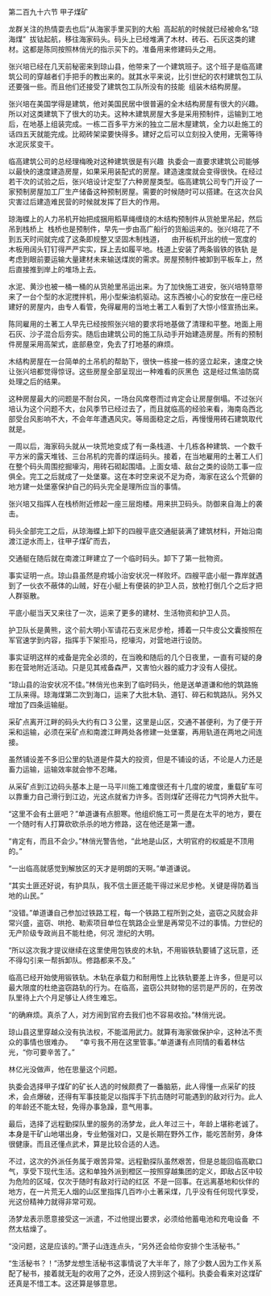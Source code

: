

第二百九十六节 甲子煤矿

龙群关注的热情耍去也后“从海家手里买到的大船  高起航的时候就已经被命名“琼海煤”  拔钴起航，移往海家码头。码头上已经堆满了木材、砖石、石灰这类的建材。这都是陈同按照林俏光的指示买下的。准备用来修建码头之用。

张兴培已经在几天前秘密来到琼山县，他带来了一个建筑班子。这个班子是临高建筑公司的穿越者们手把手的教出来的。就其水平来说，比引世纪的农村建筑包工队还要强一些。而且他们还接受了建筑包工队所没有的技能  组装木结构房屋。

张兴培在美国学得是建筑，他对美国民居中很普遍的全木结构房屋有很大的兴趣。所以对这类建筑下了很大的功夫。这种木建筑房屋大多是采用预制件，运输到工地后，在地基上组装完成。一栋二百多平方米的独立二层木屋建筑，全力以赴施工的话四五天就能完成。比砌砖架梁要快得多。建好之后可以立刻投入使用，无需等待水泥灰浆变干。

临高建筑公司的总经理梅晚对这种建筑很是有兴趣  执委会一直要求建筑公司能够以最快的速度建造房屋，如果采用装配式的房屋。建造速度就会变得很快。在经过若干次的试验之后，张兴培设计定型了六种房屋类型。临高建筑公司专门开设了一家预制房屋加工厂生产储备这种预制房屋。需要的时候随时可以搭建。在这次台风灾害过后建造难民营的时候就发挥了巨大的作用。

琼海蝶上的人力吊机开始把成捆用稻草绳缠绕的木结构预制件从货舱里吊起，然后吊到栈桥上  栈桥也是预制件，早先一步由高广船行的货船运来的。张兴培花了不到五天时间就完成了这条即规整又坚固木制栈道，    由开板机开出的统一宽度的木板用阔头钉钉得严严实实，踩上去如履平地。栈道上安装了两条锻铁的铁轨 是考虑到眼前要运输大量建材未来输送煤炭的需求。房屋预制件被卸到平板车上，然后直接推到岸上的堆场上去。

水泥、黄沙也被一桶一桶的从货舱里吊运出来。为了加快施工进安，张兴培特意带来了一台个型的水泥搅拌机，用小型柴油机驱动。这东西被小心的安放在一座已经建好的房屋内，由专人看管，免得雇用的当地土著工人看到了大惊小怪宣扬出来。

陈同雇用的土著工人早先已经按照张兴培的要求将地基做了清理和平整。地面上用石灰、沙子混合后夯实。随后由建筑公司的施工队动手开始建造房屋。所有的预制件房屋采用高架式，底部悬空，免去了打地基的麻烦。

木结构房屋在一台简单的土吊机的帮助下，很快一栋接一栋的竖立起来，速度之快让张兴培都觉得惊讶。这些房屋全部呈现出一种难看的灰黑色  这是经过焦油防腐处理之后的结果。

这种房屋最大的问题是不耐台风，一场台风席卷而过肯定会让房屋倒塌。不过张兴培认为这个问题不大，台风季节已经过去了，而且就临高的经验来看，海南岛西北部受台风影响不大，不会年年遭遇风灾。等局面稳定之后，再慢慢用砖石建筑取代就是。

一周以后，海家码头就从一块荒地变成了有一条栈道、十几栋各种建筑、一个数千平方米的露天堆钱、三台吊机的完善的煤运码头。接着，在当地雇用的土著工人们在整个码头周围挖掘壕沟，用砖石砌起围墙。上面女墙、敌台之类的设防工事一应俱全。完工之后就成了一处堡寨。这在本时空来说不足为奇，海家在这么个荒僻的地方建一处堡塞保护自己的码头完全是理所应当的事情。

张兴培又指挥人在栈桥附近修起一座三层炮楼。用来拱卫码头。防御来自海上的袭击。

码头全部完工之后，从琼海蝶上卸下的四艘平底交通艇装满了建筑材料，开始沿南渡江逆水而上，往甲子煤矿而去，

交通艇在随后就在南渡江畔建立了一个临时码头。卸下了第一批物资。

事实证明一点。琼山县虽然是府城小治安状况一样败坏。四艘平底小艇一靠岸就遇到了一伙衣不蔽体的山贼，好在小艇上有便装的护卫人员，放枪打倒几个之后才把人群驱散。

平底小艇当天又来往了一次，运来了更多的建材、生活物资和护卫人员。

护卫队长是黄熊，这个前大明小军请花石支米尼步枪，搏着一只牛皮公文囊按照在军官速学到内容，指挥手下架拒马，挖壕沟，对营地进行设防。

事实证明这样的戒备是完全必须的，在当晚和随后的几个日夜里，一直有可疑的身影在营地附近活动。只是见其戒备森严，又害怕火器的威力才没有人侵扰。

“琼山县的治安状况不佳。”林俏光也来到了临时码头，他是送单道谦和他的筑路施工队来得。琼海煤第二次到海口，运来了大批木轨、道钉、碎石和筑路队。另外又增加了四条运输艇。

采矿点离开江畔的码头大约有口３公里，这里是山区，交通不甚便利，为了便于开采和运输，必须在采矿点和南渡江畔两处各修建一处堡寨，再用轨道在两地之间连接。

虽然铺设差不多旧公里的轨道是件莫大的投资，但是不铺设的话，不论是人力还是畜力运输，运输效率就会惨不忍睹。

从采矿点到江边码头基本上是一马平川施工难度很还有十几度的坡度，重载矿车可以靠重力自己滑行到江边，光这点就省力许多。否则煤矿还得花力气饲养大批牛。

“这里不会有土匪吧？”单道谦有点胆寒。他组织施工可一贯是在太平的地方，要在一个随时有人打算砍砍杀杀的地方修路，这在他还是第一遭。

“肯定有，而且不会少。”林俏光警告他，“此地是山区，大明官府的权威是不顶用的。”

“一出临高就感觉到解放区的天才是明朗的天啊。”单道谦说。

“其实土匪还好说，有护具队，我不信土匪还能干得过米尼步枪。关键是得防着当地的山民。”

“没错。”单道谦自己参加过铁路工程，每一个铁路工程所到之处，盗窃之风就会非常兴盛，盗窃、哄抢、勒索项目单位在筑路企业里是再常见不过的事情。力世纪的无产阶级专政尚且不能杜绝，何况 泄纪的大明。

“所以这次我才提议继续在这里使用包铁皮的木轨，不用锻铁轨要铺了这玩意，还不得勾引来一帮拆卸队。修路都来不及。”

临高已经开始使用锻铁轨。木轨在承载力和耐用性上比铁轨要差上许多，但是可以最大限度的杜绝盗窃路轨的行为。在临高，盗窃公共财物的惩罚是严厉的，在劳改队里待上六个月足够让人终生难忘。

“的确麻烦。真杀了人，对方闹到官府去我们也不容易收拾。”林俏光说。

琼山县这里穿越众没有执法权，不能滥用武力。就算有海家做保护伞，这种法不责众的事情也很难办。    “幸亏我不用在这里管事。”单道谦有点同情的看着林估光，“你可要辛苦了。”

林亿光没做声，他在思量这个问题。

执委会选择甲子煤矿的矿长人选的时候颇费了一番脑筋，此人得懂一点采矿的技术，会点爆破，还得有军事技能足以指挥手下抗击随时可能遇到的敌对行为。此人的年龄还不能太轻，免得办事急躁，意气用事。

最后，选择了远程勤探队里的服务的汤梦龙，此人年过三十，年龄上堪称老诚了。本身是干矿山地堪出身，专业勉强对口，又是长期在野外工作，能吃苦耐劳，身体很健康。而且还懂点武术，算是比较合适的人选。

不过，这次的外派任务属于艰苦异常。远程勤探队虽然艰苦，但是总能回临高歇口气，享受下现代生活。这和单独外派到橙区一按照穿越集团的定义，即敌占区中较为危险的区域，仅次于随时有敌对行动的红区  不是一回事。在远离基地和伙伴的地方，在一片荒无人烟的山区里指挥几百咋小土著采煤，几乎没有任何现代享受，光这份精神力就得非常可观。

汤梦龙表示愿意接受这一派遣，不过他提出要求，必须给他蓄电池和充电设备  不然太枯燥了。

“没问题，这是应该的。”萧子山连连点头，“另外还会给你安排个生活秘书。”

“生活秘书？！”汤梦龙想生活秘书这事情说了大半年了，除了少数人因为工作关系配了秘书，接着就无耻的收用了之外，还没人捞到这个福利。执委会看来对这煤矿还真是不惜工本。这还算是够意思。

